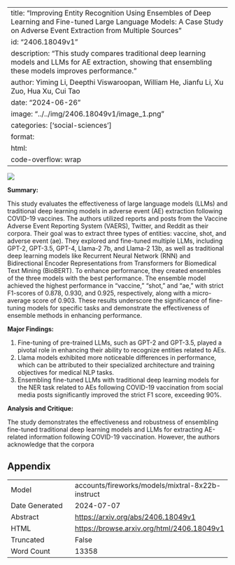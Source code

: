 
---
title: "Improving Entity Recognition Using Ensembles of Deep Learning and Fine-tuned Large Language Models: A Case Study on Adverse Event Extraction from Multiple Sources"
id: "2406.18049v1"
description: "This study compares traditional deep learning models and LLMs for AE extraction, showing that ensembling these models improves performance."
author: Yiming Li, Deepthi Viswaroopan, William He, Jianfu Li, Xu Zuo, Hua Xu, Cui Tao
date: "2024-06-26"
image: "../../img/2406.18049v1/image_1.png"
categories: ['social-sciences']
format:
  html:
    code-overflow: wrap
---

![](../../img/2406.18049v1/image_1.png)

**Summary:**

This study evaluates the effectiveness of large language models (LLMs) and traditional deep learning models in adverse event (AE) extraction following COVID-19 vaccines. The authors utilized reports and posts from the Vaccine Adverse Event Reporting System (VAERS), Twitter, and Reddit as their corpora. Their goal was to extract three types of entities: vaccine, shot, and adverse event (ae). They explored and fine-tuned multiple LLMs, including GPT-2, GPT-3.5, GPT-4, Llama-2 7b, and Llama-2 13b, as well as traditional deep learning models like Recurrent Neural Network (RNN) and Bidirectional Encoder Representations from Transformers for Biomedical Text Mining (BioBERT). To enhance performance, they created ensembles of the three models with the best performance. The ensemble model achieved the highest performance in "vaccine," "shot," and "ae," with strict F1-scores of 0.878, 0.930, and 0.925, respectively, along with a micro-average score of 0.903. These results underscore the significance of fine-tuning models for specific tasks and demonstrate the effectiveness of ensemble methods in enhancing performance.

**Major Findings:**

1. Fine-tuning of pre-trained LLMs, such as GPT-2 and GPT-3.5, played a pivotal role in enhancing their ability to recognize entities related to AEs.
2. Llama models exhibited more noticeable differences in performance, which can be attributed to their specialized architecture and training objectives for medical NLP tasks.
3. Ensembling fine-tuned LLMs with traditional deep learning models for the NER task related to AEs following COVID-19 vaccination from social media posts significantly improved the strict F1 score, exceeding 90%.

**Analysis and Critique:**

The study demonstrates the effectiveness and robustness of ensembling fine-tuned traditional deep learning models and LLMs for extracting AE-related information following COVID-19 vaccination. However, the authors acknowledge that the corpora

## Appendix

|          |          |
|----------|----------|
| Model     | accounts/fireworks/models/mixtral-8x22b-instruct       |
| Date Generated     | 2024-07-07       |
| Abstract | [https://arxiv.org/abs/2406.18049v1](https://arxiv.org/abs/2406.18049v1)        |
| HTML     | [https://browse.arxiv.org/html/2406.18049v1](https://browse.arxiv.org/html/2406.18049v1)       |
| Truncated       | False       |
| Word Count       | 13358       |